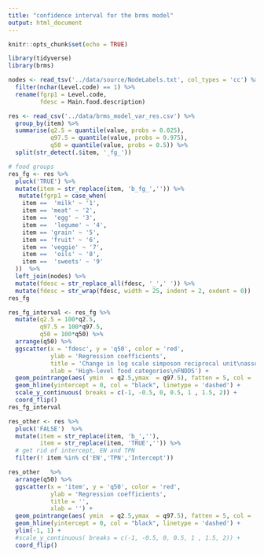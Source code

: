 ```yaml
---
title: "confidence interval for the brms model"
output: html_document
---
```


```r
knitr::opts_chunk$set(echo = TRUE)
```

```r
library(tidyverse)
library(brms)
```

```r
nodes <- read_tsv('../data/source/NodeLabels.txt', col_types = 'cc') %>% 
  filter(nchar(Level.code) == 1) %>% 
  rename(fgrp1 = Level.code, 
         fdesc = Main.food.description)
```

```r
res <- read_csv('../data/brms_model_var_res.csv') %>% 
  group_by(item) %>% 
  summarise(q2.5 = quantile(value, probs = 0.025),
            q97.5 = quantile(value, probs = 0.975),
            q50 = quantile(value, probs = 0.5)) %>% 
  split(str_detect(.$item, '_fg_'))
```
```r
# food groups
res_fg <- res %>% 
  pluck('TRUE') %>% 
  mutate(item = str_replace(item, 'b_fg_','')) %>% 
   mutate(fgrp1 = case_when(
    item ==  'milk' ~ '1',
    item == 'meat' ~ '2',
    item ==  'egg' ~ '3',
    item ==  'legume' ~ '4',
    item == 'grain' ~ '5',
    item == 'fruit' ~ '6',
    item == 'veggie' ~ '7',
    item ==  'oils' ~ '8', 
    item ==  'sweets' ~ '9'
  ))  %>% 
  left_join(nodes) %>% 
  mutate(fdesc = str_replace_all(fdesc, '_',' ')) %>% 
  mutate(fdesc = str_wrap(fdesc, width = 25, indent = 2, exdent = 0))
res_fg
```


```r
res_fg_interval <- res_fg %>%  
  mutate(q2.5 = 100*q2.5,
         q97.5 = 100*q97.5,
         q50 = 100*q50) %>% 
  arrange(q50) %>% 
  ggscatter(x = 'fdesc', y = 'q50', color = 'red',
            ylab = 'Regression coefficients',
            title = 'Change in log scale simposon reciprocal unit\nassociated with 100g food consumption',
            xlab = 'High-level food categories\nFNDDS') +
  geom_pointrange(aes( ymin  = q2.5,ymax  = q97.5), fatten = 5, col = 'red') +
  geom_hline(yintercept = 0, col = "black", linetype = 'dashed') +
  scale_y_continuous( breaks = c(-1, -0.5, 0, 0.5, 1 , 1.5, 2)) +
  coord_flip()
res_fg_interval
```
```r
res_other <- res %>% 
  pluck('FALSE')  %>% 
  mutate(item = str_replace(item, 'b_',''),
         item = str_replace(item, 'TRUE','')) %>% 
  # get rid of intercept, EN and TPN
  filter(! item %in% c('EN','TPN','Intercept'))

res_other   %>% 
  arrange(q50) %>% 
  ggscatter(x = 'item', y = 'q50', color = 'red',
            ylab = 'Regression coefficients',
            title = '',
            xlab = '') +
  geom_pointrange(aes( ymin  = q2.5,ymax  = q97.5), fatten = 5, col = 'red') +
  geom_hline(yintercept = 0, col = "black", linetype = 'dashed') +
  ylim(-1, 1) +
  #scale_y_continuous( breaks = c(-1, -0.5, 0, 0.5, 1 , 1.5, 2)) +
  coord_flip()  
```